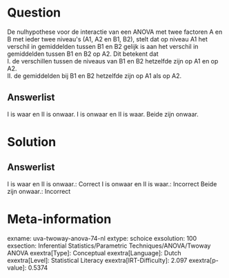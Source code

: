 Question
========

De nulhypothese voor de interactie van een ANOVA met twee factoren A en
B met ieder twee niveau\'s (A1, A2 en B1, B2), stelt dat op niveau A1
het verschil in gemiddelden tussen B1 en B2 gelijk is aan het verschil
in gemiddelden tussen B1 en B2 op A2. Dit betekent dat\
I. de verschillen tussen de niveaus van B1 en B2 hetzelfde zijn op A1 en
op A2.\
II. de gemiddelden bij B1 en B2 hetzelfde zijn op A1 als op A2.

Answerlist
----------

I is waar en II is onwaar.
I is onwaar en II is waar.
Beide zijn onwaar.

Solution
========

Answerlist
----------

I is waar en II is onwaar.: Correct
I is onwaar en II is waar.: Incorrect
Beide zijn onwaar.: Incorrect

Meta-information
================
exname: uva-twoway-anova-74-nl
extype: schoice
exsolution: 100
exsection: Inferential Statistics/Parametric Techniques/ANOVA/Twoway ANOVA
exextra[Type]: Conceptual
exextra[Language]: Dutch
exextra[Level]: Statistical Literacy
exextra[IRT-Difficulty]: 2.097
exextra[p-value]: 0.5374
